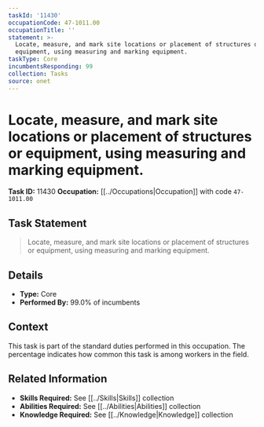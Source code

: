 ```yaml
---
taskId: '11430'
occupationCode: 47-1011.00
occupationTitle: ''
statement: >-
  Locate, measure, and mark site locations or placement of structures or
  equipment, using measuring and marking equipment.
taskType: Core
incumbentsResponding: 99
collection: Tasks
source: onet
---
```

# Locate, measure, and mark site locations or placement of structures or equipment, using measuring and marking equipment.

**Task ID:** 11430
**Occupation:** [[../Occupations|Occupation]] with code `47-1011.00`

## Task Statement

> Locate, measure, and mark site locations or placement of structures or equipment, using measuring and marking equipment.

## Details

- **Type:** Core
- **Performed By:** 99.0% of incumbents

## Context

This task is part of the standard duties performed in this occupation. The percentage indicates how common this task is among workers in the field.

## Related Information

- **Skills Required:** See [[../Skills|Skills]] collection
- **Abilities Required:** See [[../Abilities|Abilities]] collection
- **Knowledge Required:** See [[../Knowledge|Knowledge]] collection
